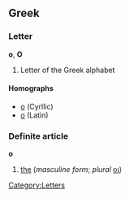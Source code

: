 ==Greek==
===Letter===
'''ο''', '''Ο'''

# Letter of the Greek alphabet

====Homographs====
*[[о]] (Cyrllic)
*[[o]] (Latin)

===Definite article===
'''ο'''

# [[the]] (''masculine form''; ''plural''  [[οι]])

[[Category:Letters]]